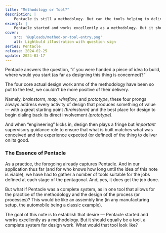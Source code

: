 ```yaml
---
title: "Methodology or Tool?"
description: |
    Pentacle is still a methodology. But can the tools helping to deliver the results of each step be in one place? What if Pentacle is also the tool?
excerpt: |
    Pentacle started and works excellently as a methodology. But it should equally be a tool, a complete system for design work. What would that tool look like? This is our first look into what Pentacle may look and be like as a digital visual product design tool — the design of the design.
cover:
    src: '@uploads/method-or-tool-entry.png'
    alt: Lightbuld illustration with question sign
series: Pentacle
release: 2024-02-25
update: 2024-03-17
---
```

Pentacle answers the question, “if you were handed a piece of idea to build, where would you start (as far as designing this thing is concerned)?”

The four core actual design work arms of the methodology have been so put to the test, we couldn’t be more positive of their delivery.

Namely, *brainstorm, map, wireflow*, and *prototype*, these four prongs always address every activity of design that produces something of value — with a great starting point *(brainstorm)* and the best place for design to begin dialing back its direct involvement *(prototype)*.

And when “engineering” kicks in, design then plays a fringe but *important* supervisory guidance role to ensure that what is built matches what was conceived and the experience expected (or defined) of the thing to deliver on its good.

### The Essence of Pentacle
As a practice, the foregoing already captures Pentacle. And in our application thus far (and for who knows how long until the idea of this note is viable), we have had to gather a number of tools suitable for the jobs defined at each stage of the pentagonal. And, yes, it does get the job done.

But what if Pentacle was a complete system, as in one tool that allows for the practice of the methodology and the design of the process (or processes)? This would be like an assembly line (in any manufacturing setup, the automobile being a classic example).

The goal of this note is to establish that desire — Pentacle started and works excellently as a methodology. But it should equally be a tool, a complete system for design work. What would that tool look like?